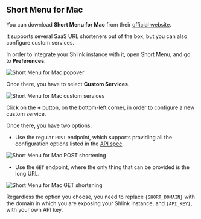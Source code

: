 ## Short Menu for Mac

You can download **Short Menu for Mac** from their [official website](https://shortmenu.com/mac/).

It supports several SaaS URL shorteners out of the box, but you can also configure custom services.

In order to integrate your Shlink instance with it, open Short Menu, and go to **Preferences**.

![Short Menu for Mac popover](/images/integrations/short-menu-mac-popover.png)

Once there, you have to select **Custom Services**.

![Short Menu for Mac custom services](/images/integrations/short-menu-mac-custom-services.png)

Click on the **+** button, on the bottom-left corner, in order to configure a new custom service.

Once there, you have two options:

* Use the regular `POST` endpoint, which supports providing all the configuration options listed in the [API spec](https://api-spec.shlink.io/#/Short%20URLs/createShortUrl).

![Short Menu for Mac POST shortening](/images/integrations/short-menu-mac-post-shortening.png)

* Use the `GET` endpoint, where the only thing that can be provided is the long URL.

![Short Menu for Mac GET shortening](/images/integrations/short-menu-mac-get-shortening.png)

Regardless the option you choose, you need to replace `{SHORT_DOMAIN}` with the domain in which you are exposing your Shlink instance, and `{API_KEY}`, with your own API key.
